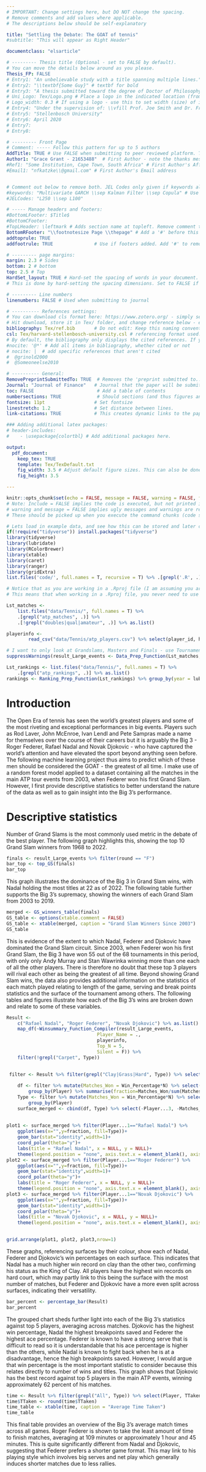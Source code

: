 ```yaml
---
# IMPORTANT: Change settings here, but DO NOT change the spacing.
# Remove comments and add values where applicable.
# The descriptions below should be self-explanatory

title: "Settling the Debate: The GOAT of tennis"
#subtitle: "This will appear as Right Header"

documentclass: "elsarticle"

# --------- Thesis title (Optional - set to FALSE by default).
# You can move the details below around as you please.
Thesis_FP: FALSE
# Entry1: "An unbelievable study with a title spanning multiple lines."
# Entry2: "\\textbf{Some Guy}" # textbf for bold
# Entry3: "A thesis submitted toward the degree of Doctor of Philosophy"
# Uni_Logo: Tex/Logo.png # Place a logo in the indicated location (from your root, e.g. defaults to ~/Tex/Logo.png) and uncomment this line. Leave uncommented for no image
# Logo_width: 0.3 # If using a logo - use this to set width (size) of image
# Entry4: "Under the supervision of: \\vfill Prof. Joe Smith and Dr. Frank Smith"
# Entry5: "Stellenbosch University"
# Entry6: April 2020
# Entry7:
# Entry8:

# --------- Front Page
# Comment: ----- Follow this pattern for up to 5 authors
AddTitle: TRUE # Use FALSE when submitting to peer reviewed platform. This will remove author names.
Author1: "Grace Grant - 21653488"  # First Author - note the thanks message displayed as an italic footnote of first page.
#Ref1: "Some Institution, Cape Town, South Africa" # First Author's Affiliation
#Email1: "nfkatzke\\@gmail.com" # First Author's Email address


# Comment out below to remove both. JEL Codes only given if keywords also given.
#keywords: "Multivariate GARCH \\sep Kalman Filter \\sep Copula" # Use \\sep to separate
#JELCodes: "L250 \\sep L100"

# ----- Manage headers and footers:
#BottomLFooter: $Title$
#BottomCFooter:
#TopLHeader: \leftmark # Adds section name at topleft. Remove comment to add it.
BottomRFooter: "\\footnotesize Page \\thepage" # Add a '#' before this line to remove footer.
addtoprule: TRUE
addfootrule: TRUE               # Use if footers added. Add '#' to remove line.

# --------- page margins:
margin: 2.3 # Sides
bottom: 2 # bottom
top: 2.5 # Top
HardSet_layout: TRUE # Hard-set the spacing of words in your document. This will stop LaTeX squashing text to fit on pages, e.g.
# This is done by hard-setting the spacing dimensions. Set to FALSE if you want LaTeX to optimize this for your paper.

# --------- Line numbers
linenumbers: FALSE # Used when submitting to journal

# ---------- References settings:
# You can download cls format here: https://www.zotero.org/ - simply search for your institution. You can also edit and save cls formats here: https://editor.citationstyles.org/about/
# Hit download, store it in Tex/ folder, and change reference below - easy.
bibliography: Tex/ref.bib       # Do not edit: Keep this naming convention and location.
csl: Tex/harvard-stellenbosch-university.csl # referencing format used.
# By default, the bibliography only displays the cited references. If you want to change this, you can comment out one of the following:
#nocite: '@*' # Add all items in bibliography, whether cited or not
# nocite: |  # add specific references that aren't cited
#  @grinold2000
#  @Someoneelse2010

# ---------- General:
RemovePreprintSubmittedTo: TRUE  # Removes the 'preprint submitted to...' at bottom of titlepage
Journal: "Journal of Finance"   # Journal that the paper will be submitting to, if RemovePreprintSubmittedTo is set to TRUE.
toc: FALSE                       # Add a table of contents
numbersections: TRUE             # Should sections (and thus figures and tables) be numbered?
fontsize: 11pt                  # Set fontsize
linestretch: 1.2                # Set distance between lines.
link-citations: TRUE            # This creates dynamic links to the papers in reference list.

### Adding additional latex packages:
# header-includes:
#    - \usepackage{colortbl} # Add additional packages here.

output:
  pdf_document:
    keep_tex: TRUE
    template: Tex/TexDefault.txt
    fig_width: 3.5 # Adjust default figure sizes. This can also be done in the chunks of the text.
    fig_height: 3.5

---
```


<!-- First: Set your default preferences for chunk options: -->

<!-- If you want a chunk's code to be printed, set echo = TRUE. message = FALSE stops R printing ugly package loading details in your final paper too. I also suggest setting warning = FALSE and checking for warnings in R, else you might find ugly warnings in your paper. -->

```r
knitr::opts_chunk$set(echo = FALSE, message = FALSE, warning = FALSE, fig.width = 6, fig.height = 5, fig.pos="H", fig.pos = 'H')
# Note: Include = FALSE implies the code is executed, but not printed in your pdf.
# warning and message = FALSE implies ugly messages and warnings are removed from your pdf.
# These should be picked up when you execute the command chunks (code sections below) in your rmd, not printed in your paper!

# Lets load in example data, and see how this can be stored and later called from your 'data' folder.
if(!require("tidyverse")) install.packages("tidyverse")
library(tidyverse)
library(lubridate)
library(RColorBrewer)
library(xtable)
library(caret)
library(ranger)
library(gridExtra)
list.files('code/', full.names = T, recursive = T) %>% .[grepl('.R', .)] %>% as.list() %>% walk(~source(.))

# Notice that as you are working in a .Rproj file (I am assuming you are) - the relative paths of your directories start at your specified root.
# This means that when working in a .Rproj file, you never need to use getwd() - it is assumed as your base root automatically.
```

```r
Lst_matches <- 
    list.files("data/Tennis/", full.names = T) %>% 
    .[grepl("atp_matches", .)] %>% 
    .[!grepl("doubles|qual|amateur", .)] %>% as.list()

playerinfo <-
        read_csv("data/Tennis/atp_players.csv") %>% select(player_id, hand, height)

# I want to only look at Grandslams, Masters and Finals - use Tournament_Inputs to filter.
suppressWarnings(result_Large_events <- Data_Prep_Function(Lst_matches, Tournament_Inputs = c("G", "M", "F")))

Lst_rankings <- list.files("data/Tennis/", full.names = T) %>% 
    .[grepl("atp_rankings", .)] %>% as.list()
rankings <- Ranking_Prep_Function(Lst_rankings) %>% group_by(year = lubridate::year(date)) %>% filter(date == max(date))
```



<!-- ############################## -->
<!-- # Start Writing here: -->
<!-- ############################## -->

# Introduction \label{Introduction}
The Open Era of tennis has seen the world's greatest players and some of the most riveting and exceptional performances in big events. Players such as Rod Laver, John McEnroe, Ivan Lendl and Pete Sampras made a name for themselves over the course of their careers but it is arguably the Big 3 - Roger Federer, Rafael Nadal and Novak Djokovic - who have captured the world's attention and have elevated the sport beyond anything seen before. The following machine learning project thus aims to predict which of these men should be considered the GOAT - the greatest of all time. I make use of a random forest model applied to a dataset containing all the matches in the main ATP tour events from 2003, when Federer won his first Grand Slam. However, I first provide descriptive statistics to better understand the nature of the data as well as to gain insight into the Big 3's performance.

# Descriptive statistics
Number of Grand Slams is the most commonly used metric in the debate of the best player. The following graph highlights this, showing the top 10 Grand Slam winners from 1968 to 2022.

```r
finals <- result_Large_events %>% filter(round == "F")
bar_top <- top_GS(finals)
bar_top
```

This graph illustrates the dominance of the Big 3 in Grand Slam wins, with Nadal holding the most titles at 22 as of 2022. The following table further supports the Big 3's supremacy, showing the winners of each Grand Slam from 2003 to 2019. 
```r
merged <- GS_winners_table(finals)
GS_table <- options(xtable.comment = FALSE)
GS_table <- xtable(merged, caption = "Grand Slam Winners Since 2003")
GS_table
```

This is evidence of the extent to which Nadal, Federer and Djokovic have dominated the Grand Slam circuit. Since 2003, when Federer won his first Grand Slam, the Big 3 have won 55 out of the 68 tournaments in this period, with only only Andy Murray and Stan Wawrinka winning more than one each of all the other players. There is therefore no doubt that these top 3 players will rival each other as being the greatest of all time. 
Beyond showing Grand Slam wins, the data also provides additional information on the statistics of each match played relating to length of the game, serving and break points statistics and the surface of the tournament among others. The following tables and figures illustrate how each of the Big 3's wins are broken down and relate to some of these variables.

```r
Result <- 
    c("Rafael Nadal", "Roger Federer", "Novak Djokovic") %>% as.list() %>% 
    map_df(~Winsummary_Function_Compiler(result_Large_events,
                                 Player_Name = .,
                                 playerinfo, 
                                 Top_N = 5,
                                 Silent = F)) %>% 
    filter(!grepl("Carpet", Type))

    
 filter <- Result %>% filter(grepl("Clay|Grass|Hard", Type)) %>% select(Player, Type, N, Win_Percentage)
    
    df <- filter %>% mutate(Matches_Won = Win_Percentage*N) %>% select(Player, Type, Matches_Won) %>% 
        group_by(Player) %>% summarise(fraction=Matches_Won/sum(Matches_Won)) 
    Type <- filter %>% mutate(Matches_Won = Win_Percentage*N) %>% select(Player, Type, Matches_Won) %>% 
        group_by(Player) 
    surface_merged <- cbind(df, Type) %>% select(-Player...3, -Matches_Won)
    
    
plot1 <- surface_merged %>% filter(Player...1=="Rafael Nadal") %>% 
    ggplot(aes(x="",y=fraction, fill=Type))+
    geom_bar(stat="identity",width=1)+
    coord_polar(theta="y")+
    labs(title = "Rafael Nadal", x = NULL, y = NULL)+
    theme(legend.position = "none", axis.text.x = element_blank(), axis.text.y = element_blank())
plot2 <- surface_merged %>% filter(Player...1=="Roger Federer") %>% 
    ggplot(aes(x="",y=fraction, fill=Type))+
    geom_bar(stat="identity",width=1)+
    coord_polar(theta="y")+
    labs(title = "Roger Federer", x = NULL, y = NULL)+
    theme(legend.position = "none", axis.text.x = element_blank(), axis.text.y = element_blank())
plot3 <- surface_merged %>% filter(Player...1=="Novak Djokovic") %>% 
    ggplot(aes(x="",y=fraction, fill=Type))+
    geom_bar(stat="identity",width=1)+
    coord_polar(theta="y")+
    labs(title = "Novak Djokovic", x = NULL, y = NULL)+
    theme(legend.position = "none", axis.text.x = element_blank(), axis.text.y = element_blank())
    

grid.arrange(plot1, plot2, plot3,nrow=1)

```

These graphs, referencing surfaces by their colour, show each of Nadal, Federer and Djokovic's win percentages on each surface. This indicates that Nadal has a much higher win record on clay than the other two, confirming his status as the King of Clay. All players have the highest win records on hard court, which may partly link to this being the surface with the most number of matches, but Federer and Djokovic have a more even split across surfaces, indicating their versatility.

```r
bar_percent <- percentage_bar(Result)
bar_percent
```

The grouped chart sheds further light into each of the Big 3's statistics against top 5 players, averaging across matches. Djokovic has the highest win percentage, Nadal the highest breakpoints saved and Federer the highest ace percentage. Federer is known to have a strong serve that is difficult to read so it is understandable that his ace percentage is higher than the others, while Nadal is known to fight back when he is at a disadvantage, hence the high breakpoints saved. However, I would argue that win percentage is the most important statistic to consider because this relates directly to number of wins and titles. This graph shows that Djokovic has the best record against top 5 players in the main ATP events, winning approximately 62 percent of his matches. 

```r
time <- Result %>% filter(grepl("All", Type)) %>% select(Player, TTaken)
time$TTaken <- round(time$TTaken)
time_table <- xtable(time, caption = "Average Time Taken")
time_table
```

This final table provides an overview of the Big 3's average match times across all games. Roger Federer is shown to take the least amount of time to finish matches, averaging at 109 minutes or approximately 1 hour and 45 minutes. This is quite significantly different from Nadal and Djokovic, suggesting that Federer prefers a shorter game format. This may link to his playing style which involves big serves and net play which generally induces shorter matches due to less rallies. 
